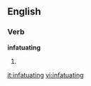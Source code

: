 
==English==

===Verb===
'''infatuating'''

# {{present participle of|[[infatuate]]}}

[[it:infatuating]]
[[vi:infatuating]]